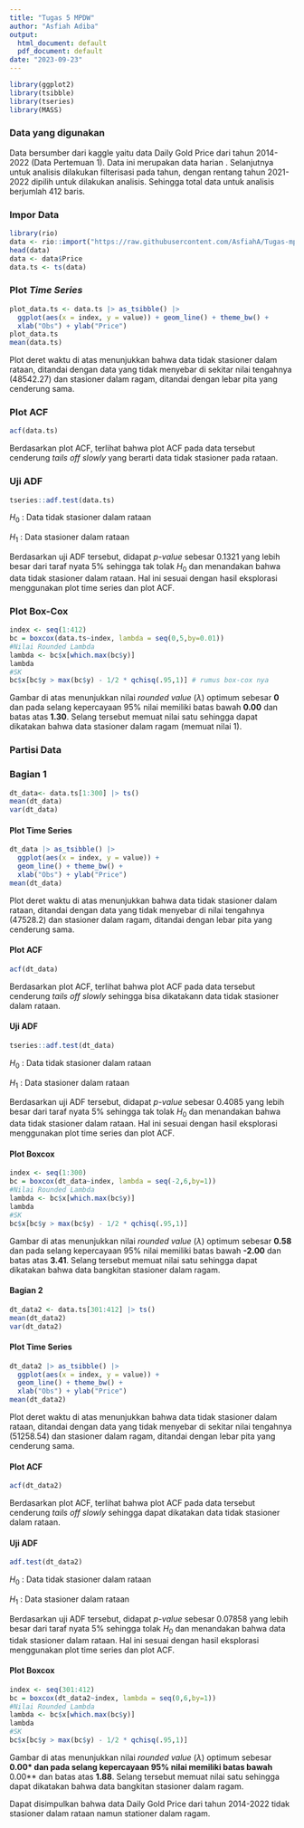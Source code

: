 ```yaml
---
title: "Tugas 5 MPDW"
author: "Asfiah Adiba"
output:
  html_document: default
  pdf_document: default
date: "2023-09-23"
---
```


```r
library(ggplot2)
library(tsibble)
library(tseries)
library(MASS)
```

### Data yang digunakan
Data bersumber dari kaggle yaitu data Daily Gold Price dari tahun 2014-2022 (Data Pertemuan 1). Data ini merupakan data harian . Selanjutnya untuk analisis dilakukan filterisasi pada tahun, dengan rentang tahun  2021-2022 dipilih untuk dilakukan analisis. Sehingga total data untuk analisis berjumlah 412 baris.

### Impor Data
```r
library(rio)
data <- rio::import("https://raw.githubusercontent.com/AsfiahA/Tugas-mpdw/main/Tugas1/datampdw.csv")
head(data)
data <- data$Price
data.ts <- ts(data)
```

### Plot *Time Series*

```r
plot_data.ts <- data.ts |> as_tsibble() |> 
  ggplot(aes(x = index, y = value)) + geom_line() + theme_bw() +
  xlab("Obs") + ylab("Price")
plot_data.ts
mean(data.ts)
```
Plot deret waktu di atas menunjukkan bahwa data tidak stasioner dalam rataan, ditandai dengan data yang tidak menyebar di sekitar nilai tengahnya (48542.27) dan stasioner dalam ragam, ditandai dengan lebar pita yang cenderung sama.

### Plot ACF
```r
acf(data.ts)
```

Berdasarkan plot ACF, terlihat bahwa plot ACF pada data tersebut cenderung *tails off slowly* yang berarti data tidak stasioner pada rataan.



### Uji ADF

```r
tseries::adf.test(data.ts)
```

$H_0$ : Data tidak stasioner dalam rataan

$H_1$ : Data stasioner dalam rataan

Berdasarkan uji ADF tersebut, didapat *p-value* sebesar 0.1321 yang lebih besar dari taraf nyata 5% sehingga tak tolak $H_0$ dan menandakan bahwa data tidak stasioner dalam rataan. Hal ini sesuai dengan hasil eksplorasi menggunakan plot time series dan plot ACF.


### Plot Box-Cox

```r
index <- seq(1:412)
bc = boxcox(data.ts~index, lambda = seq(0,5,by=0.01))
#Nilai Rounded Lambda
lambda <- bc$x[which.max(bc$y)]
lambda
#SK
bc$x[bc$y > max(bc$y) - 1/2 * qchisq(.95,1)] # rumus box-cox nya
```

Gambar di atas menunjukkan nilai *rounded value* ($\lambda$) optimum sebesar **0** dan pada selang kepercayaan 95% nilai memiliki batas bawah **0.00** dan batas atas **1.30**. Selang tersebut memuat nilai satu sehingga dapat dikatakan bahwa data stasioner dalam ragam (memuat nilai 1).

### Partisi Data

### Bagian 1

```r
dt_data<- data.ts[1:300] |> ts()
mean(dt_data) 
var(dt_data)
```

#### Plot Time Series

```r
dt_data |> as_tsibble() |> 
  ggplot(aes(x = index, y = value)) +
  geom_line() + theme_bw() +
  xlab("Obs") + ylab("Price")
mean(dt_data)
```

Plot deret waktu di atas menunjukkan bahwa data tidak stasioner dalam rataan, ditandai dengan data yang tidak menyebar di nilai tengahnya (47528.2) dan stasioner dalam ragam, ditandai dengan lebar pita yang cenderung sama.

#### Plot ACF

```r
acf(dt_data)
```

Berdasarkan plot ACF, terlihat bahwa plot ACF pada data tersebut cenderung *tails off slowly* sehingga bisa dikatakann data tidak stasioner dalam rataan.

#### Uji ADF

```r
tseries::adf.test(dt_data)
```

$H_0$ : Data tidak stasioner dalam rataan

$H_1$ : Data stasioner dalam rataan

Berdasarkan uji ADF tersebut, didapat *p-value* sebesar 0.4085 yang lebih besar dari taraf nyata 5% sehingga tak tolak $H_0$ dan menandakan bahwa data tidak stasioner dalam rataan. Hal ini sesuai dengan hasil eksplorasi menggunakan plot time series dan plot ACF.

#### Plot Boxcox

```r
index <- seq(1:300)
bc = boxcox(dt_data~index, lambda = seq(-2,6,by=1))
#Nilai Rounded Lambda
lambda <- bc$x[which.max(bc$y)]
lambda
#SK
bc$x[bc$y > max(bc$y) - 1/2 * qchisq(.95,1)]
```

Gambar di atas menunjukkan nilai *rounded value* ($\lambda$) optimum sebesar **0.58** dan pada selang kepercayaan 95% nilai memiliki batas bawah **-2.00** dan batas atas **3.41**. Selang tersebut memuat nilai satu sehingga dapat dikatakan bahwa data bangkitan stasioner dalam ragam.

#### Bagian 2

```r
dt_data2 <- data.ts[301:412] |> ts()
mean(dt_data2)
var(dt_data2)
```

#### Plot Time Series

```r
dt_data2 |> as_tsibble() |> 
  ggplot(aes(x = index, y = value)) +
  geom_line() + theme_bw() +
  xlab("Obs") + ylab("Price")
mean(dt_data2)
```

Plot deret waktu di atas menunjukkan bahwa data tidak stasioner dalam rataan, ditandai dengan data yang tidak menyebar di sekitar nilai tengahnya (51258.54) dan stasioner dalam ragam, ditandai dengan lebar pita yang cenderung sama.

#### Plot ACF

```r
acf(dt_data2)
```

Berdasarkan plot ACF, terlihat bahwa plot ACF pada data tersebut cenderung *tails off slowly* sehingga dapat dikatakan data tidak stasioner dalam rataan.

#### Uji ADF

```r
adf.test(dt_data2)
```

$H_0$ : Data tidak stasioner dalam rataan

$H_1$ : Data stasioner dalam rataan

Berdasarkan uji ADF tersebut, didapat *p-value* sebesar 0.07858 yang lebih besar dari taraf nyata 5% sehingga tolak $H_0$ dan menandakan bahwa data tidak stasioner dalam rataan. Hal ini sesuai dengan hasil eksplorasi menggunakan plot time series dan plot ACF.

#### Plot Boxcox

```r
index <- seq(301:412)
bc = boxcox(dt_data2~index, lambda = seq(0,6,by=1))
#Nilai Rounded Lambda
lambda <- bc$x[which.max(bc$y)]
lambda
#SK
bc$x[bc$y > max(bc$y) - 1/2 * qchisq(.95,1)]
```

Gambar di atas menunjukkan nilai *rounded value* ($\lambda$) optimum sebesar **0.00* dan pada selang kepercayaan 95% nilai memiliki batas bawah **0.00** dan batas atas **1.88**. Selang tersebut memuat nilai satu sehingga dapat dikatakan bahwa data bangkitan stasioner dalam ragam.




Dapat disimpulkan bahwa data Daily Gold Price dari tahun 2014-2022 tidak stasioner dalam rataan namun stationer dalam ragam.


